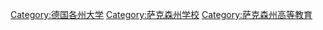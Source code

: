 [[Category:德国各州大学|Category:德国各州大学]]
[[Category:萨克森州学校|Category:萨克森州学校]]
[[Category:萨克森州高等教育|Category:萨克森州高等教育]]